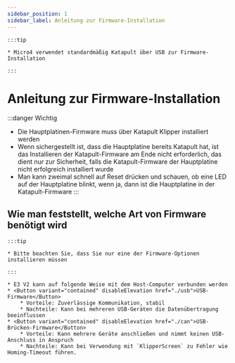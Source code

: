 ```yaml
---
sidebar_position: 1
sidebar_label: Anleitung zur Firmware-Installation
---
```





    :::tip

    * Micro4 verwendet standardmäßig Katapult über USB zur Firmware-Installation

    :::

# Anleitung zur Firmware-Installation

:::danger Wichtig
* Die Hauptplatinen-Firmware muss über Katapult Klipper installiert werden
* Wenn sichergestellt ist, dass die Hauptplatine bereits Katapult hat, ist das Installieren der Katapult-Firmware am Ende nicht erforderlich, das dient nur zur Sicherheit, falls die Katapult-Firmware der Hauptplatine nicht erfolgreich installiert wurde
* Man kann zweimal schnell auf Reset drücken und schauen, ob eine LED auf der Hauptplatine blinkt, wenn ja, dann ist die Hauptplatine in der Katapult-Firmware
:::

## Wie man feststellt, welche Art von Firmware benötigt wird

    :::tip

    * Bitte beachten Sie, dass Sie nur eine der Firmware-Optionen installieren müssen

    :::
    
    * E3 V2 kann auf folgende Weise mit dem Host-Computer verbunden werden
    * <Button variant="contained" disableElevation href="./usb">USB-Firmware</Button>
        * Vorteile: Zuverlässige Kommunikation, stabil
        * Nachteile: Kann bei mehreren USB-Geräten die Datenübertragung beeinflussen
    * <Button variant="contained" disableElevation href="./can">USB-Brücken-Firmware</Button>
        * Vorteile: Kann mehrere Geräte anschließen und nimmt keinen USB-Anschluss in Anspruch
        * Nachteile: Kann bei Verwendung mit `KlipperScreen` zu Fehler wie Homing-Timeout führen.